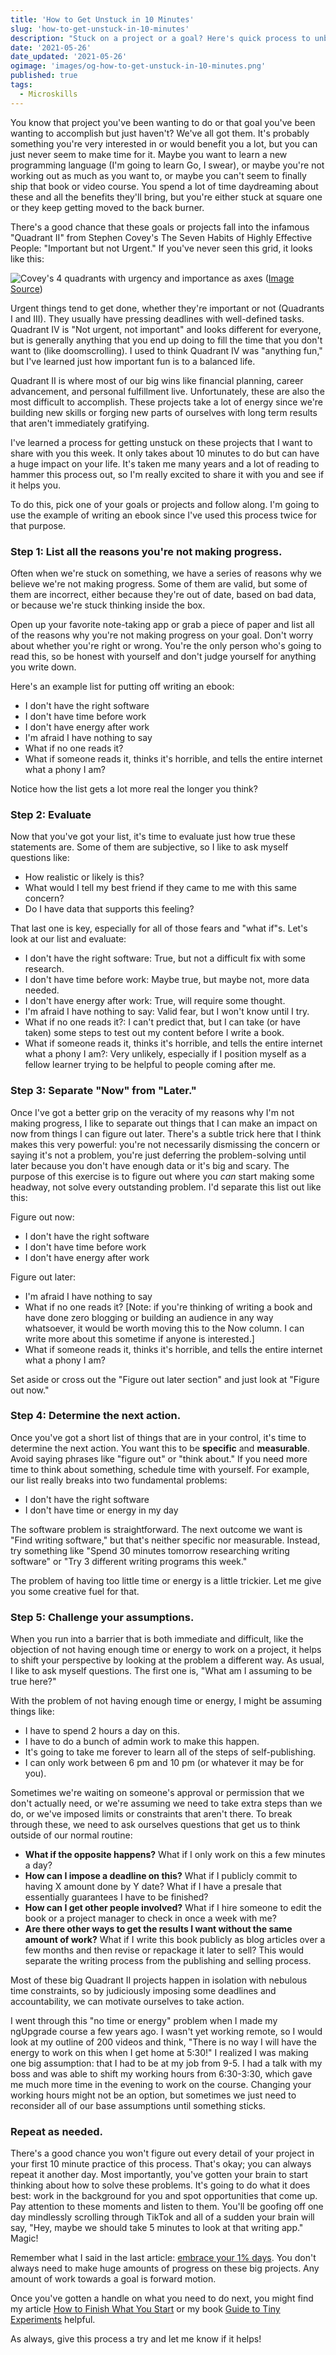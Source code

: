 ```yaml
---
title: 'How to Get Unstuck in 10 Minutes'
slug: 'how-to-get-unstuck-in-10-minutes'
description: "Stuck on a project or a goal? Here's quick process to unblock yourself."
date: '2021-05-26'
date_updated: '2021-05-26'
ogimage: 'images/og-how-to-get-unstuck-in-10-minutes.png'
published: true
tags:
  - Microskills
---
```


You know that project you've been wanting to do or that goal you've been wanting to accomplish but just haven't? We've all got them. It's probably something you're very interested in or would benefit you a lot, but you can just never seem to make time for it. Maybe you want to learn a new programming language (I'm going to learn Go, I swear), or maybe you're not working out as much as you want to, or maybe you can't seem to finally ship that book or video course. You spend a lot of time daydreaming about these and all the benefits they'll bring, but you're either stuck at square one or they keep getting moved to the back burner.

There's a good chance that these goals or projects fall into the infamous "Quadrant II" from Stephen Covey's The Seven Habits of Highly Effective People: "Important but not Urgent." If you've never seen this grid, it looks like this:

![Covey's 4 quadrants with urgency and importance as axes](images/time-management-matrix.png)
([Image Source](http://www.planetofsuccess.com/blog/2015/stephen-coveys-time-management-matrix-explained/))

Urgent things tend to get done, whether they're important or not (Quadrants I and III). They usually have pressing deadlines with well-defined tasks. Quadrant IV is "Not urgent, not important" and looks different for everyone, but is generally anything that you end up doing to fill the time that you don't want to (like doomscrolling). I used to think Quadrant IV was "anything fun," but I've learned just how important fun is to a balanced life.

Quadrant II is where most of our big wins like financial planning, career advancement, and personal fulfillment live. Unfortunately, these are also the most difficult to accomplish. These projects take a lot of energy since we're building new skills or forging new parts of ourselves with long term results that aren't immediately gratifying.

I've learned a process for getting unstuck on these projects that I want to share with you this week. It only takes about 10 minutes to do but can have a huge impact on your life. It's taken me many years and a lot of reading to hammer this process out, so I'm really excited to share it with you and see if it helps you.

To do this, pick one of your goals or projects and follow along. I'm going to use the example of writing an ebook since I've used this process twice for that purpose.

### Step 1: List all the reasons you're not making progress.

Often when we're stuck on something, we have a series of reasons why we believe we're not making progress. Some of them are valid, but some of them are incorrect, either because they're out of date, based on bad data, or because we're stuck thinking inside the box.

Open up your favorite note-taking app or grab a piece of paper and list all of the reasons why you're not making progress on your goal. Don't worry about whether you're right or wrong. You're the only person who's going to read this, so be honest with yourself and don't judge yourself for anything you write down.

Here's an example list for putting off writing an ebook:

- I don't have the right software
- I don't have time before work
- I don't have energy after work
- I'm afraid I have nothing to say
- What if no one reads it?
- What if someone reads it, thinks it's horrible, and tells the entire internet what a phony I am?

Notice how the list gets a lot more real the longer you think?

### Step 2: Evaluate

Now that you've got your list, it's time to evaluate just how true these statements are. Some of them are subjective, so I like to ask myself questions like:

- How realistic or likely is this?
- What would I tell my best friend if they came to me with this same concern?
- Do I have data that supports this feeling?

That last one is key, especially for all of those fears and "what if"s. Let's look at our list and evaluate:

- I don't have the right software: True, but not a difficult fix with some research.
- I don't have time before work: Maybe true, but maybe not, more data needed.
- I don't have energy after work: True, will require some thought.
- I'm afraid I have nothing to say: Valid fear, but I won't know until I try.
- What if no one reads it?: I can't predict that, but I can take (or have taken) some steps to test out my content before I write a book.
- What if someone reads it, thinks it's horrible, and tells the entire internet what a phony I am?: Very unlikely, especially if I position myself as a fellow learner trying to be helpful to people coming after me.

### Step 3: Separate "Now" from "Later."

Once I've got a better grip on the veracity of my reasons why I'm not making progress, I like to separate out things that I can make an impact on now from things I can figure out later. There's a subtle trick here that I think makes this very powerful: you're not necessarily dismissing the concern or saying it's not a problem, you're just deferring the problem-solving until later because you don't have enough data or it's big and scary. The purpose of this exercise is to figure out where you _can_ start making some headway, not solve every outstanding problem. I'd separate this list out like this:

Figure out now:

- I don't have the right software
- I don't have time before work
- I don't have energy after work

Figure out later:

- I'm afraid I have nothing to say
- What if no one reads it? [Note: if you're thinking of writing a book and have done zero blogging or building an audience in any way whatsoever, it would be worth moving this to the Now column. I can write more about this sometime if anyone is interested.]
- What if someone reads it, thinks it's horrible, and tells the entire internet what a phony I am?

Set aside or cross out the "Figure out later section" and just look at "Figure out now."

### Step 4: Determine the next action.

Once you've got a short list of things that are in your control, it's time to determine the next action. You want this to be **specific** and **measurable**. Avoid saying phrases like "figure out" or "think about." If you need more time to think about something, schedule time with yourself. For example, our list really breaks into two fundamental problems:

- I don't have the right software
- I don't have time or energy in my day

The software problem is straightforward. The next outcome we want is "Find writing software," but that's neither specific nor measurable. Instead, try something like "Spend 30 minutes tomorrow researching writing software" or "Try 3 different writing programs this week."

The problem of having too little time or energy is a little trickier. Let me give you some creative fuel for that.

### Step 5: Challenge your assumptions.

When you run into a barrier that is both immediate and difficult, like the objection of not having enough time or energy to work on a project, it helps to shift your perspective by looking at the problem a different way. As usual, I like to ask myself questions. The first one is, "What am I assuming to be true here?"

With the problem of not having enough time or energy, I might be assuming things like:

- I have to spend 2 hours a day on this.
- I have to do a bunch of admin work to make this happen.
- It's going to take me forever to learn all of the steps of self-publishing.
- I can only work between 6 pm and 10 pm (or whatever it may be for you).

Sometimes we're waiting on someone's approval or permission that we don't actually need, or we're assuming we need to take extra steps than we do, or we've imposed limits or constraints that aren't there. To break through these, we need to ask ourselves questions that get us to think outside of our normal routine:

- **What if the opposite happens?** What if I only work on this a few minutes a day?
- **How can I impose a deadline on this?** What if I publicly commit to having X amount done by Y date? What if I have a presale that essentially guarantees I have to be finished?
- **How can I get other people involved?** What if I hire someone to edit the book or a project manager to check in once a week with me?
- **Are there other ways to get the results I want without the same amount of work?** What if I write this book publicly as blog articles over a few months and then revise or repackage it later to sell? This would separate the writing process from the publishing and selling process.

Most of these big Quadrant II projects happen in isolation with nebulous time constraints, so by judiciously imposing some deadlines and accountability, we can motivate ourselves to take action.

I went through this "no time or energy" problem when I made my ngUpgrade course a few years ago. I wasn't yet working remote, so I would look at my outline of 200 videos and think, "There is no way I will have the energy to work on this when I get home at 5:30!" I realized I was making one big assumption: that I had to be at my job from 9-5. I had a talk with my boss and was able to shift my working hours from 6:30-3:30, which gave me much more time in the evening to work on the course. Changing your working hours might not be an option, but sometimes we just need to reconsider all of our base assumptions until something sticks.

### Repeat as needed.

There's a good chance you won't figure out every detail of your project in your first 10 minute practice of this process. That's okay; you can always repeat it another day. Most importantly, you've gotten your brain to start thinking about how to solve these problems. It's going to do what it does best: work in the background for you and spot opportunities that come up. Pay attention to these moments and listen to them. You'll be goofing off one day mindlessly scrolling through TikTok and all of a sudden your brain will say, "Hey, maybe we should take 5 minutes to look at that writing app." Magic!

Remember what I said in the last article: [embrace your 1% days](/embrace-1-percent-days). You don't always need to make huge amounts of progress on these big projects. Any amount of work towards a goal is forward motion.

Once you've gotten a handle on what you need to do next, you might find my article [How to Finish What You Start](https://www.samjulien.com/how-to-finish-what-you-start) or my book [Guide to Tiny Experiments](https://learn.samjulien.com/guide-to-tiny-experiments) helpful.

As always, give this process a try and let me know if it helps!
